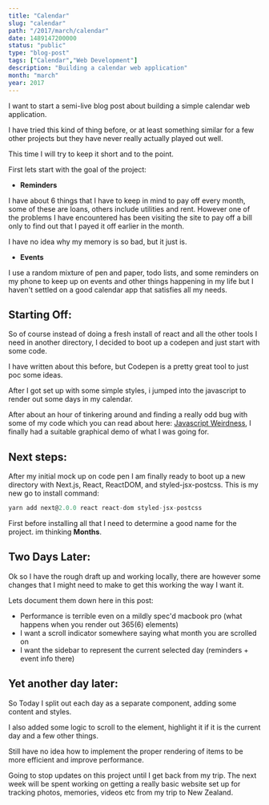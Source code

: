 ```yaml
---
title: "Calendar"
slug: "calendar"
path: "/2017/march/calendar"
date: 1489147200000
status: "public"
type: "blog-post"
tags: ["Calendar","Web Development"]
description: "Building a calendar web application"
month: "march"
year: 2017
---
```



I want to start a semi-live blog post about building a simple calendar web
application.

I have tried this kind of thing before, or at least something similar for a few
other projects but they have never really actually played out well.

This time I will try to keep it short and to the point.

First lets start with the goal of the project:

- **Reminders**

I have about 6 things that I have to keep in mind to pay off every month, some
of these are loans, others include utilities and rent. However one of the
problems I have encountered has been visiting the site to pay off a bill only to
find out that I payed it off earlier in the month.

<Callout>
  I have no idea why my memory is so bad, but it just is.
</Callout>

- **Events**

I use a random mixture of pen and paper, todo lists, and some reminders on my
phone to keep up on events and other things happening in my life but I haven't
settled on a good calendar app that satisfies all my needs.

## Starting Off:

So of course instead of doing a fresh install of react and all the other tools I
need in another directory, I decided to boot up a codepen and just start with
some code.

I have written about this before, but Codepen is a pretty great tool to just poc
some ideas.

After I got set up with some simple styles, i jumped into the javascript to
render out some days in my calendar.

After about an hour of tinkering around and finding a really odd bug with some
of my code which you can read about here:
[Javascript Weirdness](./javascript-wierdness), I finally had a suitable
graphical demo of what I was going for.

## Next steps:

After my initial mock up on code pen I am finally ready to boot up a new
directory with Next.js, React, ReactDOM, and styled-jsx-postcss. This is my new
go to install command:

```js
yarn add next@2.0.0 react react-dom styled-jsx-postcss
```

First before installing all that I need to determine a good name for the
project. im thinking **Months**.

## Two Days Later:

Ok so I have the rough draft up and working locally, there are however some
changes that I might need to make to get this working the way I want it.

Lets document them down here in this post:

- Performance is terrible even on a mildly spec'd macbook pro (what happens when
  you render out 365(6) elements)
- I want a scroll indicator somewhere saying what month you are scrolled on
- I want the sidebar to represent the current selected day (reminders + event
  info there)

## Yet another day later:

So Today I split out each day as a separate component, adding some content and
styles.

I also added some logic to scroll to the element, highlight it if it is the
current day and a few other things.

Still have no idea how to implement the proper rendering of items to be more
efficient and improve performance.

Going to stop updates on this project until I get back from my trip. The next
week will be spent working on getting a really basic website set up for tracking
photos, memories, videos etc from my trip to New Zealand.


